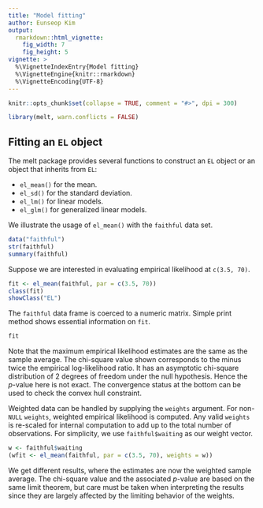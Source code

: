 ```yaml
---
title: "Model fitting"
author: Eunseop Kim
output: 
  rmarkdown::html_vignette:
    fig_width: 7
    fig_height: 5
vignette: >
  %\VignetteIndexEntry{Model fitting}
  %\VignetteEngine{knitr::rmarkdown}
  %\VignetteEncoding{UTF-8}
---
```


```r
knitr::opts_chunk$set(collapse = TRUE, comment = "#>", dpi = 300)
```
```r
library(melt, warn.conflicts = FALSE)
```

## Fitting an `EL` object
The melt package provides several functions to construct an `EL` object or an 
object that inherits from `EL`:

* `el_mean()` for the mean.
* `el_sd()` for the standard deviation.
* `el_lm()` for linear models.
* `el_glm()` for generalized linear models.

We illustrate the usage of `el_mean()` with the `faithful` data set. 

```r
data("faithful")
str(faithful)
summary(faithful)
```

Suppose we are interested in evaluating empirical likelihood at `c(3.5, 70)`.

```r
fit <- el_mean(faithful, par = c(3.5, 70))
class(fit)
showClass("EL")
```

The `faithful` data frame is coerced to a numeric matrix. Simple print method 
shows essential information on `fit`. 

```r
fit
```

Note that the maximum empirical likelihood estimates are the same as the sample 
average. The chi-square value shown corresponds to the minus twice the empirical
log-likelihood ratio. It has an asymptotic chi-square distribution of 2 degrees 
of freedom under the null hypothesis. Hence the $p$-value here is not exact. The
convergence status at the bottom can be used to check the convex hull 
constraint. 

Weighted data can be handled by supplying the `weights` argument. For non-`NULL`
`weights`, weighted empirical likelihood is computed. Any valid `weights` is 
re-scaled for internal computation to add up to the total number of 
observations. For simplicity, we use `faithful$waiting` as our weight vector.

```r
w <- faithful$waiting
(wfit <- el_mean(faithful, par = c(3.5, 70), weights = w))
```

We get different results, where the estimates are now the weighted sample 
average. The chi-square value and the associated $p$-value are based on the same 
limit theorem, but care must be taken when interpreting the results since they 
are largely affected by the limiting behavior of the weights.
